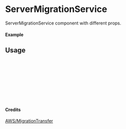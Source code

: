 
<Meta of={ServerMigrationService} title="AWS/MigrationTransfer/ServerMigrationService" />

# ServerMigrationService

ServerMigrationService component with different props.

#### Example

<Canvas of={ServerMigrationService.Primary} />

## Usage

```ts
import { ServerMigrationService } from "yadl-ui";

const Example = () => {
  return (
      <ServerMigrationService />
  );
};

export default Example;
```

#### Credits
[AWS/MigrationTransfer](https://aws-icons.com/)
